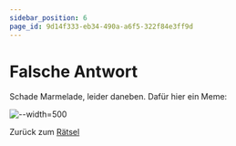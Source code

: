 ```yaml
---
sidebar_position: 6
page_id: 9d14f333-eb34-490a-a6f5-322f84e3ff9d
---
```


# Falsche Antwort

Schade Marmelade, leider daneben. Dafür hier ein Meme:

![--width=500](./images/meme.png)

Zurück zum [Rätsel](https://mint-26e.gbsl.website/fkqzke)
